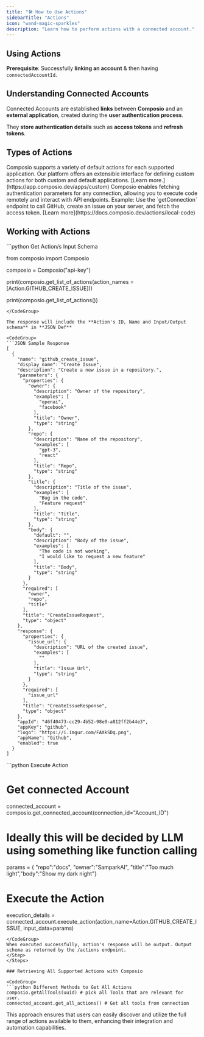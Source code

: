 ```yaml
---
title: "🛠️ How to Use Actions"
sidebarTitle: "Actions"
icon: "wand-magic-sparkles"
description: "Learn how to perform actions with a connected account."
---
```


## Using Actions

**Prerequisite**: Successfully **linking an account** & then having `connectedAccountId`.

## **Understanding Connected Accounts**

Connected Accounts are established **links** between **Composio** and an **external application**, created during the **user authentication process**.

They **store authentication details** such as **access tokens** and **refresh tokens**.

## **Types of Actions**

<Tabs>
  <Tab title="Default Actions">
    Composio supports a variety of default actions for each supported
    application.
  </Tab>
  <Tab title="Custom Actions">
    Our platform offers an extensible interface for defining custom actions for
    both custom and default applications. [Learn
    more.](https://app.composio.dev/apps/custom)
  </Tab>
  <Tab title="Local Code/Local Actions">
    Composio enables fetching authentication parameters for any connection,
    allowing you to execute code remotely and interact with API endpoints.
    Example: Use the `getConnection` endpoint to call GitHub, create an issue on
    your server, and fetch the access token. [Learn
    more](https://docs.composio.dev/actions/local-code)
  </Tab>
</Tabs>

## Working with Actions

<Steps>
<Step title="Fetch Actions">

<CodeGroup>
```python Get Action/s Input Schema

from composio import Composio

composio = Composio("api-key")

print(composio.get_list_of_actions(action_names = [Action.GITHUB_CREATE_ISSUE]))

print(composio.get_list_of_actions())

```
</CodeGroup>

The response will include the **Action's ID, Name and Input/Output schema** in **JSON Def**

<CodeGroup>
```JSON Sample Response
[
  {
    "name": "github_create_issue",
    "display_name": "Create Issue",
    "description": "Create a new issue in a repository.",
    "parameters": {
      "properties": {
        "owner": {
          "description": "Owner of the repository",
          "examples": [
            "openai",
            "facebook"
          ],
          "title": "Owner",
          "type": "string"
        },
        "repo": {
          "description": "Name of the repository",
          "examples": [
            "gpt-3",
            "react"
          ],
          "title": "Repo",
          "type": "string"
        },
        "title": {
          "description": "Title of the issue",
          "examples": [
            "Bug in the code",
            "Feature request"
          ],
          "title": "Title",
          "type": "string"
        },
        "body": {
          "default": "",
          "description": "Body of the issue",
          "examples": [
            "The code is not working",
            "I would like to request a new feature"
          ],
          "title": "Body",
          "type": "string"
        }
      },
      "required": [
        "owner",
        "repo",
        "title"
      ],
      "title": "CreateIssueRequest",
      "type": "object"
    },
    "response": {
      "properties": {
        "issue_url": {
          "description": "URL of the created issue",
          "examples": [
            ""
          ],
          "title": "Issue Url",
          "type": "string"
        }
      },
      "required": [
        "issue_url"
      ],
      "title": "CreateIssueResponse",
      "type": "object"
    },
    "appId": "46f40473-cc29-4b52-98e0-a812ff2b44e3",
    "appKey": "github",
    "logo": "https://i.imgur.com/FAXkSDq.png",
    "appName": "Github",
    "enabled": true
  }
]
```

</CodeGroup>
</Step>

<Step title="Execute the action">
<CodeGroup>
```python Execute Action

# Get connected Account

connected_account = composio.get_connected_account(connection_id="Account_ID")

# Ideally this will be decided by LLM using something like function calling

params = { "repo":"docs", "owner":"SamparkAI",
"title":"Too much light","body":"Show my dark night"}

# Execute the Action

execution_details = connected_account.execute_action(action_name=Action.GITHUB_CREATE_ISSUE, input_data=params)

```
</CodeGroup>
When executed successfully, action's response will be output. Output schema as returned by the /actions endpoint.
</Step>
</Steps>

### Retrieving All Supported Actions with Composio

<CodeGroup>
```python Different Methods to Get All Actions
composio.getAllTools(uuid) # pick all Tools that are relevant for user.
connected_account.get_all_actions() # Get all tools from connection
```

</CodeGroup>
This approach ensures that users can easily discover and utilize the full range of actions available to them, enhancing their integration and automation capabilities.
